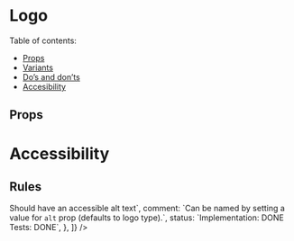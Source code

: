 
# Logo

Table of contents:

- [Props](#props)
- [Variants](#variants)
- [Do’s and don’ts](#dos-and-donts)
- [Accesibility](#accessibility)

## Props

<ArgsTable of={Logo} />

# Accessibility

## Rules

<Table
  headings={['Pattern', 'Comment', 'Status']}
  rows={[
    {
      pattern: `<strong>Should</strong> have an accessible alt text`,
      comment: `Can be named by setting a value for <code>alt</code> prop (defaults
            to logo type).`,
      status: `Implementation: DONE
            <br />
            Tests: DONE`,
    },
  ]}
/>
